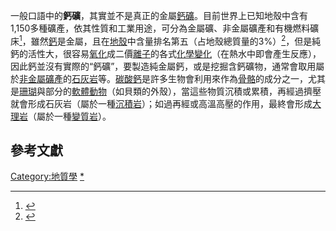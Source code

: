 一般口語中的'''鈣礦'''，其實並不是真正的金屬[[鈣|鈣]][[礦|礦]]。目前世界上已知地殼中含有1,150多種礦產，依其性質和工業用途，可分為金屬礦、非金屬礦產和有機燃料礦床<ref>{{cite book| first=| last=紀文榮| coauthors=| title=地質學淺論| date=2003-06-03| publisher=社區大學自然科學科普課程教材| url=http://www.bamboo.hc.edu.tw/~sts/course-2003/course/textbook/text05/ch15/index.html| work=| pages=第十五章：地下礦產資源| accessdate=2008-11-13| language=| deadurl=yes| archiveurl=https://web.archive.org/web/20080514115641/http://www.bamboo.hc.edu.tw/~sts/course-2003/course/textbook/text05/ch15/index.html| archivedate=2008-05-14}}</ref>，雖然[[鈣|鈣]]是金屬，且在[[地殼|地殼]]中含量排名第五（占地殼總質量的3%）<ref name=化工化學大辭典>{{cite news | last=柯清水| title=新世紀化工化學大辭典| date=2000年2月|publisher=正文書局}}</ref>，但是純鈣的活性大，很容易[[氧化|氧化]]成二價[[離子|離子]]的各式[[化學變化|化學變化]]（在熱水中即會產生反應），因此鈣並沒有實際的“鈣礦”，要製造純金屬鈣，或是挖掘含鈣礦物，通常會取用屬於[[非金屬礦產|非金屬礦產]]的[[石灰岩|石灰岩]]等。[[碳酸鈣|碳酸鈣]]是許多生物會利用來作為[[骨骼|骨骼]]的成分之一，尤其是[[珊瑚|珊瑚]]與部分的[[軟體動物|軟體動物]]（如貝類的外殼），當這些物質沉積或累積，再經過擠壓就會形成石灰岩（屬於一種[[沉積岩|沉積岩]]）；如過再經或高溫高壓的作用，最終會形成[[大理岩|大理岩]]（屬於一種[[變質岩|變質岩]]）。

==參考文獻==
<references />

{{礦物小作品}}

[[Category:地質學|Category:地質學]]
[[Category:含钙矿物|*]]